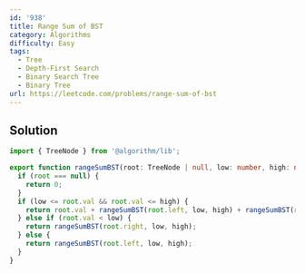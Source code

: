 ```yaml
---
id: '938'
title: Range Sum of BST
category: Algorithms
difficulty: Easy
tags:
  - Tree
  - Depth-First Search
  - Binary Search Tree
  - Binary Tree
url: https://leetcode.com/problems/range-sum-of-bst
---
```


## Solution

```typescript showLineNumbers
import { TreeNode } from '@algorithm/lib';

export function rangeSumBST(root: TreeNode | null, low: number, high: number): number {
  if (root === null) {
    return 0;
  }
  if (low <= root.val && root.val <= high) {
    return root.val + rangeSumBST(root.left, low, high) + rangeSumBST(root.right, low, high);
  } else if (root.val < low) {
    return rangeSumBST(root.right, low, high);
  } else {
    return rangeSumBST(root.left, low, high);
  }
}
```

